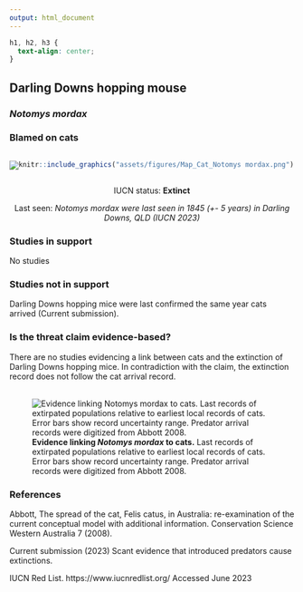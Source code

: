 ```yaml
---
output: html_document
---
```

```css
h1, h2, h3 {
  text-align: center;
}
```

## **Darling Downs hopping mouse**
### *Notomys mordax*
### Blamed on cats

:::: {style="display: flex;"}

::: {}

![](assets/photos/Notomys mordax.png)

:::

::: {}

:::

::: {}
  ```r
  knitr::include_graphics("assets/figures/Map_Cat_Notomys mordax.png")
  ```
:::

::::

<center>
IUCN status: **Extinct**

Last seen: *Notomys mordax were last seen in 1845 (+- 5 years) in Darling Downs, QLD (IUCN 2023)*

</center>


### Studies in support

No studies

### Studies not in support

Darling Downs hopping mice were last confirmed the same year cats arrived (Current submission).

### Is the threat claim evidence-based?

There are no studies evidencing a link between cats and the extinction of Darling Downs hopping mice. In contradiction with the claim, the extinction record does not follow the cat arrival record.
<br>
<br>

![**Evidence linking *Notomys mordax* to cats.** Last records of extirpated populations relative to earliest local records of cats. Error bars show record uncertainty range. Predator arrival records were digitized from Abbott 2008.](assets/figures/Main_Evidence_Cat_Notomys mordax.png)

### References

Abbott, The spread of the cat, Felis catus, in Australia: re-examination of the current conceptual model with additional information. Conservation Science Western Australia 7 (2008).

Current submission (2023) Scant evidence that introduced predators cause extinctions.

IUCN Red List. https://www.iucnredlist.org/ Accessed June 2023

